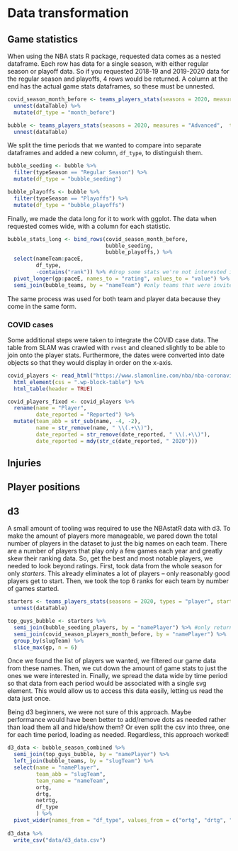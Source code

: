 # Data transformation

## Game statistics

When using the NBA stats R package, requested data comes as a nested dataframe. 
Each row has data for a single season, with either regular season or playoff data. 
So if you requested 2018-19 and 2019-2020 data for the regular season and playoffs, 
4 rows would be returned. A column at the end has the actual game stats dataframes,
so these must be unnested.
```r
covid_season_month_before <- teams_players_stats(seasons = 2020, measures = "Advanced", types = "team", tables = "general", modes = "PerGame", date_from = "2-11-20", date_to = "3-11-20") %>% 
  unnest(dataTable) %>% 
  mutate(df_type = "month_before")

bubble <- teams_players_stats(seasons = 2020, measures = "Advanced",  types = "team", season_types = c("Regular Season", "Playoffs"), tables = "general", modes = "PerGame", date_from = "7-29-20", date_to = "10-11-20") %>% 
  unnest(dataTable) 
```

We split the time periods that we wanted to compare into separate dataframes and added a new column, 
`df_type`, to distinguish them.
```r
bubble_seeding <- bubble %>% 
  filter(typeSeason == "Regular Season") %>% 
  mutate(df_type = "bubble_seeding") 

bubble_playoffs <- bubble %>% 
  filter(typeSeason == "Playoffs") %>% 
  mutate(df_type = "bubble_playoffs")   
```

Finally, we made the data long for it to work with ggplot. The data when requested comes wide, 
with a column for each statistic.
```r
bubble_stats_long <- bind_rows(covid_season_month_before,
                               bubble_seeding,
                               bubble_playoffs,) %>%
  select(nameTeam:paceE,
         df_type,
         -contains("rank")) %>% #drop some stats we're not interested in
  pivot_longer(gp:paceE, names_to = "rating", values_to = "value") %>%
  semi_join(bubble_teams, by = "nameTeam") #only teams that were invited to bubble
```

The same process was used for both team and player data because they come in the same form.

### COVID cases

Some additional steps were taken to integrate the COVID case data. The table from SLAM was 
crawled with `rvest` and cleaned slightly to be able to join onto the player stats. Furthermore, 
the dates were converted into date objects so that they would display in order on the x-axis.
```r
covid_players <- read_html("https://www.slamonline.com/nba/nba-coronavirus-covid-list/") %>% 
  html_element(css = ".wp-block-table") %>% 
  html_table(header = TRUE)

covid_players_fixed <- covid_players %>% 
  rename(name = "Player",
         date_reported = "Reported") %>% 
  mutate(team_abb = str_sub(name, -4, -2),
         name = str_remove(name, " \\(.+\\)"),
         date_reported = str_remove(date_reported, " \\(.+\\)"),
         date_reported = mdy(str_c(date_reported, " 2020")))

```

## Injuries

## Player positions


## d3

A small amount of tooling was required to use the NBAstatR data with d3. To make the amount of players more manageable, we 
pared down the total number of players in the dataset to just the big names on each team. There 
are a number of players that play only a few games each year and greatly skew their ranking data. So,
get the best and most notable players, we needed to look beyond ratings. First, took data from the whole season for only _starters_. 
This already eliminates a lot of players -- only reasonably good players get to start. 
Then, we took the top 6 ranks for each team by number of games started. 

```r
starters <- teams_players_stats(seasons = 2020, types = "player", starters_bench = list("Starters")) %>% 
  unnest(dataTable) 

top_guys_bubble <- starters %>% 
  semi_join(bubble_seeding_players, by = "namePlayer") %>% #only return players with bubble data, some players opted out
  semi_join(covid_season_players_month_before, by = "namePlayer") %>% 
  group_by(slugTeam) %>% 
  slice_max(gp, n = 6)
```


Once we found the list of players we wanted, we filtered our game data from these names. 
Then, we cut down the amount of game stats to just the ones we were interested in.
Finally, we spread the data wide by time period so that data from each period would be associated with a 
single svg element. This would allow us to access this data easily, letting us read the data just once.

Being d3 beginners, we were not sure of this approach. Maybe performance would have been better to 
add/remove dots as needed rather than load them all and hide/show them? Or even split the csv into three, 
one for each time period, loading as needed. Regardless, this approach worked!
```r
d3_data <- bubble_season_combined %>% 
  semi_join(top_guys_bubble, by = "namePlayer") %>% 
  left_join(bubble_teams, by = "slugTeam") %>% 
  select(name = "namePlayer",
         team_abb = "slugTeam",
         team_name = "nameTeam",
         ortg,
         drtg,
         netrtg,
         df_type
         ) %>% 
  pivot_wider(names_from = "df_type", values_from = c("ortg", "drtg", "netrtg"))
 
d3_data %>%
  write_csv("data/d3_data.csv")

```
